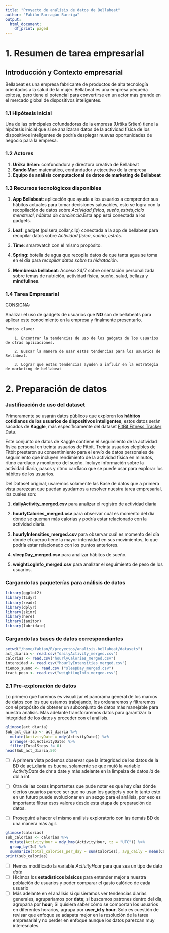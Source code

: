```yaml
---
title: "Proyecto de análisis de datos de Bellabeat"
author: "Fabián Barragán Barriga"
output:
  html_document:
    df_print: paged
---
```

# 1. Resumen de tarea empresarial

## Introducción y Contexto empresarial
Bellabeat es una empresa fabricante de productos de alta tecnología orientados a la salud de la mujer. 
Bellabeat es una empresa pequeña exitosa, pero tiene el potencial para convertirse en un actor más grande en el 
mercado global de dispositivos inteligentes.

### 1.1 Hipótesis inicial
Una de las principales cofundadoras de la empresa (Urška Sršen) tiene la hipótesis inicial que si se analizaran datos de la 
actividad física de los dispositivos inteligentes de podría desplegar nuevas oportunidades de negocio para la empresa.

### 1.2 Actores
1. **Urška Sršen**: confundadora y directora creativa de Bellabeat
2. **Sando Mur**: matemático, confundador y ejecutivo de la empresa
3. **Equipo de análisis computacional de datos de marketing de Bellabeat**

### 1.3 Recursos tecnológicos disponibles
1. **App Bellabeat**: aplicación que ayuda a los usuarios a comprender sus hábitos actuales para tomar decisiones salusables, esto se logra con la recopilación de datos sobre *Actividad física*, *sueño*,*estrés*,*ciclo menstrual*, _hábitos de conciencia_.Esta app está conectada a los gadgets. 

2. **Leaf**: gadget (pulsera,collar,clip) conectada a la app de bellabeat para recopilar datos sobre 
_Actividad física_, _sueño_, _estrés_.

3. **Time**: smartwatch con el mismo propósito.

4. **Spring**: botella de agua que recopila datos de que tanta agua se toma en el día para _recopilar datos sobre tu hidratación_.

5. **Membresía bellabeat**: Acceso 24/7 sobre orientación personalizada sobre temas de nutrición, actividad física, sueño, salud, bellaza y __mindfullnes__.


### 1.4 Tarea Empresarial
<ins>CONSIGNA: </ins>Analizar el uso de gadgets de usuarios que **NO** son de bellabeats para aplicar este conocimiento
en la empresa y finalmente presentarlo.

	Puntos clave:
		
		1. Encontrar la tendencias de uso de los gadgets de los usuarios de otras aplicaciones.
		
		2. Buscar la manera de usar estas tendencias para los usuarios de Bellabeat.
		
		3. Lograr que estas tendencias ayuden a influir en la estrategia de marketing de bellabeat


# 2. Preparación de datos

### Justificación de uso del dataset
Primeramente se usarán datos públicos que exploren los **hábitos cotidianos de los usuarios de dispositivos inteligentes**, estos datos serán sacados  de __Kaggle__, más específicamente del dataset [FitBit Fitness Tracker Data](https://www.kaggle.com/datasets/arashnic/fitbit).

Este conjunto de datos de Kaggle contiene el seguimiento de la actividad física personal en treinta usuarios de Fitbit. Treinta usuarios elegibles de Fitbit prestaron su consentimiento para el envío de datos personales de seguimiento que incluyen rendimiento de la actividad física en minutos, ritmo cardíaco y monitoreo del sueño. Incluye información sobre la actividad diaria, pasos y ritmo cardíaco que se puede usar para explorar los hábitos de los usuarios.

Del Dataset original, usaremos solamente las Base de datos que a primera vista parezcan que puedan ayudarnos
a resolver nuestra tarea empresarial, los cuales son:

  1. **dailyActivity_merged.csv** para analizar el registro de actividad diaria
  
  2. **hourlyCalories_merged.csv** para observar cuál es momento del día donde se queman más calorias y podría estar relacionado con la actividad diaria.
  
  3. **hourlyIntensities_merged.csv** para observar cuál es momento del día donde el cuerpo tiene la mayor intensidad en sus movimientos, lo que podría estar relacionado con los puntos anteriores.
  
  4. **sleepDay_merged.csv** para analizar hábitos de sueño.
  
  5. **weightLogInfo_merged.csv** para analizar el seguimiento de peso de los usuarios.
  
### Cargando las paqueterías para análisis de datos
```r
library(ggplot2)
library(tidyr)
library(readr)
library(dplyr)
library(skimr)
library(here)
library(janitor)
library(lubridate)
```

### Cargando las bases de datos correspondiantes
```r
setwd("/home/fabian/R/proyectos/analisis-bellabeat/datasets")
act_diaria <- read.csv("dailyActivity_merged.csv")
calorias <- read.csv("hourlyCalories_merged.csv")
intensidad <- read.csv("hourlyIntensities_merged.csv")
tiempo_sueno <- read.csv ("sleepDay_merged.csv")
track_peso <- read.csv("weightLogInfo_merged.csv")

```

### 2.1 Pre-exploración de datos
Lo primero que haremos es visualizar el panorama general de los marcos de datos con los que estamos trabajando, los ordenaremos y filtraremos con
el propósito de obtener un subconjunto de datos más manejable para nuestro análisis. Más adelante transforaremos datos para garantizar la integridad de los datos y proceder con el análisis.

```r
glimpse(act_diaria)
Sub_act_diaria <- act_diaria %>%
  mutate(ActivityDate = mdy(ActivityDate)) %>%
  arrange(-Id,ActivityDate) %>%
  filter(TotalSteps != 0)
head(Sub_act_diaria,50)
```


- [ ]  A primera vista podemos observar que la integridad de los datos de la BD de act_diaria es buena, solamente se que mutó la variable _ActivityDate_ de chr a date y más adelante en la limpeiza de datos _id_ de dbl a int.

- [ ] Otra de las cosas importantes que pude notar es que hay días dónde ciertos usuarios parece ser que no usan los gadgets y por lo tanto esto en un futuro puede evolucionar en un sezgo para el análisis, por eso es importante filtrar esos valores desde esta etapa de preparación de datos. 
- [ ] Proseguiré a hacer el mismo análisis exploratorio con las demás BD de una manera más ágil.



```r
glimpse(calorias)
sub_calorias <- calorias %>%
  mutate(ActivityHour = mdy_hms(ActivityHour, tz = "UTC")) %>%
  group_by(Id) %>%
  summarize(total_calories_per_day = sum(Calories), avg_daily = mean(Calories), max_cal_burn = max(Calories), min_cal_burn = min(Calories))
print(sub_calorias)
```

- [ ]  Hemos modificado la variable _ActivityHour_ para que sea un tipo de dato _date_
- [ ]  Hicimos los **estadísticos básicos** para entender mejor a nuestra población de usuarios y poder comparar el gasto calórico de cada usuario
- [ ]  Más adelante en el análisis si quisieramos ver tendencias diarias generales, agruparíamos por **date**; si buscamos patrones dentro del día, agruparía por **hour**; Si quisiera saber cómo se comportan los usuarios en diferentes horarios, agrupa por **user_id y hour**. Solo es cuestión de revisar que enfoque se adapata mejor en la resolución de la tarea empresarial y no perder en enfoque aunque los datos parezcan muy interesnates.
